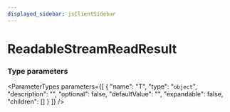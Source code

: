 ```yaml
---
displayed_sidebar: jsClientSidebar
---
```



# ReadableStreamReadResult

### Type parameters

<ParameterTypes parameters={[
  {
    "name": "T",
    "type": "`object`",
    "description": "",
    "optional": false,
    "defaultValue": "",
    "expandable": false,
    "children": []
  }
]} />
